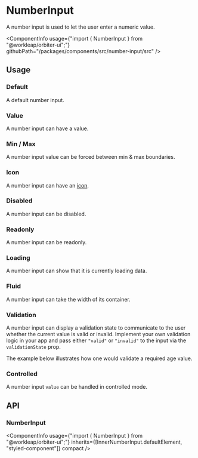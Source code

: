 

<Meta of={NumberInputStories} />

# NumberInput

<Tagline>A number input is used to let the user enter a numeric value.</Tagline>

<ComponentInfo
    usage={"import { NumberInput } from \"@workleap/orbiter-ui\";"}
    githubPath="/packages/components/src/number-input/src"
/>

## Usage

### Default

A default number input.

<Canvas of={NumberInputStories.Default} />

### Value

A number input can have a value.

<Canvas of={NumberInputStories.Value} />

### Min / Max

A number input value can be forced between min & max boundaries.

<Canvas of={NumberInputStories.MinMax} />

### Icon

A number input can have an [icon](?path=/docs/icon-gallery--page).

<Canvas of={NumberInputStories.Icon} />

### Disabled

A number input can be disabled.

<Canvas of={NumberInputStories.Disabled} />

### Readonly

A number input can be readonly.

<Canvas of={NumberInputStories.ReadOnly} />

### Loading

A number input can show that it is currently loading data.

<Canvas of={NumberInputStories.Loading} />

### Fluid

A number input can take the width of its container.

<Canvas of={NumberInputStories.Fluid} />

### Validation

A number input can display a validation state to communicate to the user whether the current value is valid or invalid. Implement your own validation logic in your app and pass either `"valid"` or `"invalid"` to the input via the `validationState` prop.

The example below illustrates how one would validate a required age value.

<Canvas of={NumberInputStories.RequiredAgeValidation} />

### Controlled

A number input `value` can be handled in controlled mode.

<Canvas of={NumberInputStories.Controlled} />

## API

### NumberInput

<ComponentInfo
    usage={"import { NumberInput } from \"@workleap/orbiter-ui\";"}
    inherits={[InnerNumberInput.defaultElement, "styled-component"]}
    compact
/>

<ArgTypes of={InnerNumberInput} sort="alpha" />
